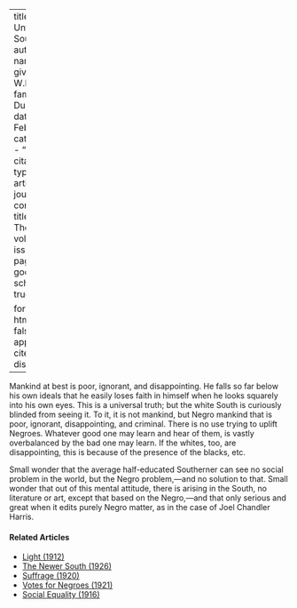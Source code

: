 
---
title: 'The Unfortunate South'
author:
  - name:
      given: W.E.B.
      family: Du Bois
date: Feb. 1920
categories: 
  - ""
citation: 
  type: article-journal
  container-title: The Crisis
  volume: 19
  issue: 4
  page: 169
google-scholar: true

format:
  html:
    toc: false
    appendix-cite-as: display
---



Mankind at best is poor, ignorant, and disappointing. He falls so far below his own ideals that he easily loses faith in himself when he looks squarely into his own eyes. This is a universal truth; but the white South is curiously blinded from seeing it. To it, it is not mankind, but Negro mankind that is poor, ignorant, disappointing, and criminal. There is no use trying to uplift Negroes. Whatever good one may learn and hear of them, is vastly overbalanced by the bad one may learn. If the whites, too, are disappointing, this is because of the presence of the blacks, etc.

Small wonder that the average half-educated Southerner can see no social problem in the world, but the Negro problem,---and no solution to that. Small wonder that out of this mental attitude, there is arising in the South, no literature or art, except that based on the Negro,---and that only serious and great when it edits purely Negro matter, as in the case of Joel Chandler Harris.

<!-- Similar articles start here -->
<div  class="clear-wrap"></div>

#### Related Articles

* [Light (1912)](/Volumes/03/04/light.html)
* [The Newer South (1926)](/Volumes/31/04/newer_south.html)
* [Suffrage (1920)](/Volumes/21/01/suffrage.html)
* [Votes for Negroes (1921)](/Volumes/21/03/votes-for-negroes.html)
* [Social Equality (1916)](/Volumes/12/01/social_equality.html)

<!-- Similar articles end here -->